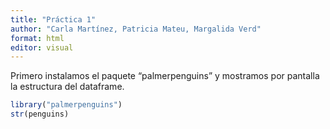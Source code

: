 ```yaml
---
title: "Práctica 1"
author: "Carla Martínez, Patricia Mateu, Margalida Verd"
format: html
editor: visual
---
```


Primero instalamos el paquete "palmerpenguins" y mostramos por pantalla la estructura del dataframe.

```r
library("palmerpenguins")
str(penguins)
```
